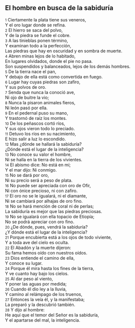 == El hombre en busca de la sabiduría ==

{{anchor|1}} <small>1</small> Ciertamente la plata tiene sus veneros,<br>
Y el oro lugar donde se refina.<br>
{{anchor|2}} <small>2</small> El hierro se saca del polvo,<br>
Y de la piedra se funde el cobre.<br>
{{anchor|3}} <small>3</small> A las tinieblas ponen término,<br>
Y examinan todo a la perfección,<br>
Las piedras que hay en oscuridad y en sombra de muerte.<br>
{{anchor|4}} <small>4</small> Abren minas lejos de lo habitado,<br>
En lugares olvidados, donde el pie no pasa.<br>
Son suspendidos y balanceados, lejos de los demás hombres.<br>
{{anchor|5}} <small>5</small> De la tierra nace el pan,<br>
Y debajo de ella está como convertida en fuego.<br>
{{anchor|6}} <small>6</small> Lugar hay cuyas piedras son zafiro,<br>
Y sus polvos de oro.<br>
{{anchor|7}} <small>7</small> Senda que nunca la conoció ave,<br>
Ni ojo de buitre la vio;<br>
{{anchor|8}} <small>8</small> Nunca la pisaron animales fieros,<br>
Ni león pasó por ella.<br>
{{anchor|9}} <small>9</small> En el pedernal puso su mano,<br>
Y trastornó de raíz los montes.<br>
{{anchor|10}} <small>10</small> De los peñascos cortó ríos,<br>
Y sus ojos vieron todo lo preciado.<br>
{{anchor|11}} <small>11</small> Detuvo los ríos en su nacimiento,<br>
E hizo salir a luz lo escondido.<br>
{{anchor|12}} <small>12</small> Mas ¿dónde se hallará la sabiduría?<br>
¿Dónde está el lugar de la inteligencia?<br>
{{anchor|13}} <small>13</small> No conoce su valor el hombre,<br>
Ni se halla en la tierra de los vivientes.<br>
{{anchor|14}} <small>14</small> El abismo dice: No está en mí;<br>
Y el mar dijo: Ni conmigo.<br>
{{anchor|15}} <small>15</small> No se dará por oro,<br>
Ni su precio será a peso de plata.<br>
{{anchor|16}} <small>16</small> No puede ser apreciada con oro de Ofir,<br>
Ni con ónice precioso, ni con zafiro.<br>
{{anchor|17}} <small>17</small> El oro no se le igualará, ni el diamante,<br>
Ni se cambiará por alhajas de oro fino.<br>
{{anchor|18}} <small>18</small> No se hará mención de coral ni de perlas;<br>
La sabiduría es mejor que las piedras preciosas.<br>
{{anchor|19}} <small>19</small> No se igualará con ella topacio de Etiopía;<br>
No se podrá apreciar con oro fino.<br>
{{anchor|20}} <small>20</small> ¿De dónde, pues, vendrá la sabiduría?<br>
¿Y dónde está el lugar de la inteligencia?<br>
{{anchor|21}} <small>21</small> Porque encubierta está a los ojos de todo viviente,<br>
Y a toda ave del cielo es oculta.<br>
{{anchor|22}} <small>22</small> El Abadón y la muerte dijeron:<br>
Su fama hemos oído con nuestros oídos.<br>
{{anchor|23}} <small>23</small> Dios entiende el camino de ella,<br>
Y conoce su lugar.<br>
{{anchor|24}} <small>24</small> Porque él mira hasta los fines de la tierra,<br>
Y ve cuanto hay bajo los cielos.<br>
{{anchor|25}} <small>25</small> Al dar peso al viento,<br>
Y poner las aguas por medida;<br>
{{anchor|26}} <small>26</small> Cuando él dio ley a la lluvia,<br>
Y camino al relámpago de los truenos,<br>
{{anchor|27}} <small>27</small> Entonces la veía él, y la manifestaba;<br>
La preparó y la descubrió también.<br>
{{anchor|28}} <small>28</small> Y dijo al hombre:<br>
He aquí que el temor del Señor es la sabiduría,<br>
Y el apartarse del mal, la inteligencia.<br>
